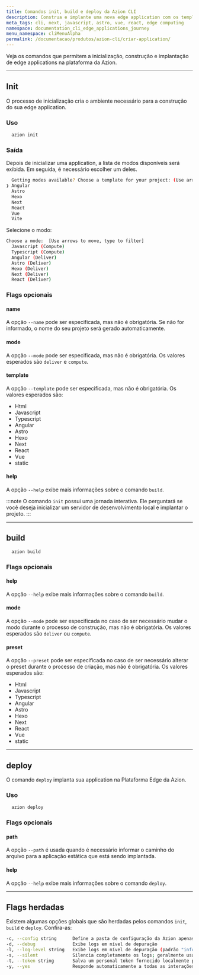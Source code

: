 ```yaml
---
title: Comandos init, build e deploy da Azion CLI
description: Construa e implante uma nova edge application com os templates de frameworks disponíveis na plataforma da Azion.
meta_tags: cli, next, javascript, astro, vue, react, edge computing
namespace: documentation_cli_edge_applications_journey
menu_namespace: cliMenuAlpha
permalink: /documentacao/produtos/azion-cli/criar-application/
---
```


Veja os comandos que permitem a inicialização, construção e implantação de edge applications na plataforma da Azion.

---

## Init

O processo de inicialização cria o ambiente necessário para a construção do sua edge application.

### Uso

```sh
  azion init
```

### Saída 

Depois de inicializar uma application, a lista de modos disponíveis será exibida. Em seguida, é necessário escolher um deles.

```sh 
  Getting modes available? Choose a template for your project: (Use arrow keys)
❯ Angular 
  Astro 
  Hexo 
  Next 
  React 
  Vue 
  Vite 
```

Selecione o modo: 

```sh
Choose a mode:  [Use arrows to move, type to filter]
  Javascript (Compute)
  Typescript (Compute)
  Angular (Deliver)
  Astro (Deliver)
  Hexo (Deliver)
  Next (Deliver)
  React (Deliver) 
```


### Flags opcionais

#### name

A opção `--name` pode ser especificada, mas não é obrigatória. Se não for informado, o nome do seu projeto será gerado automaticamente.

#### mode

A opção `--mode` pode ser especificada, mas não é obrigatória. Os valores esperados são `deliver` e `compute`.

#### template

A opção `--template` pode ser especificada, mas não é obrigatória. Os valores esperados são:

- Html
- Javascript
- Typescript
- Angular
- Astro
- Hexo
- Next 
- React
- Vue
- static

#### help

A opção `--help` exibe mais informações sobre o comando `build`.

:::note 
O comando `init` possui uma jornada interativa. Ele perguntará se você deseja inicializar um servidor de desenvolvimento local e implantar o projeto.
:::

---

## build

```bash
  azion build
```

### Flags opcionais

#### help

A opção `--help` exibe mais informações sobre o comando `build`.

#### mode

A opção `--mode` pode ser especificada no caso de ser necessário mudar o modo durante o processo de construção, mas não é obrigatória. Os valores esperados são `deliver` ou `compute`.

#### preset

A opção `--preset` pode ser especificada no caso de ser necessário alterar o preset durante o processo de criação, mas não é obrigatória. Os valores esperados são:

- Html
- Javascript
- Typescript
- Angular
- Astro
- Hexo
- Next 
- React
- Vue
- static

---

## deploy 

O comando `deploy` implanta sua application na Plataforma Edge da Azion.

### Uso

```bash
  azion deploy
```

### Flags opcionais

#### path 

A opção `--path` é usada quando é necessário informar o caminho do arquivo para a aplicação estática que está sendo implantada.

#### help

A opção `--help` exibe mais informações sobre o comando `deploy`.

---

## Flags herdadas

Existem algumas opções globais que são herdadas pelos comandos `init`, `build` e `deploy`. Confira-as:

```sh
-c, --config string      Define a pasta de configuração da Azion apenas para o comando atual, sem alterar as configurações persistentes.
-d, --debug              Exibe logs em nível de depuração
-l, --log-level string   Exibe logs em nível de depuração (padrão "info")
-s, --silent             Silencia completamente os logs; geralmente usado para fins de automação
-t, --token string       Salva um personal token fornecido localmente para autorizar comandos do CLI
-y, --yes                Responde automaticamente a todas as interações sim/não com sim
```